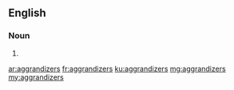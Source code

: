 ==English==

===Noun===
{{head|en}}

# {{plural of|aggrandizer}}

[[ar:aggrandizers]]
[[fr:aggrandizers]]
[[ku:aggrandizers]]
[[mg:aggrandizers]]
[[my:aggrandizers]]